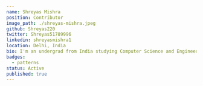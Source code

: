 ---
name: Shreyas Mishra
position: Contributor
image_path: ./shreyas-mishra.jpeg
github: Shreyas220
twitter: Shreyas51789996
linkedin: shreyasmishra1
location: Delhi, India
bio: I'm an undergrad from India studying Computer Science and Engineering. I am interested in microservices and cloud-native technology I joined layer5 in July 2021, and it has been an unparallel learning experience.
badges:
  - patterns
status: Active
published: true
---
